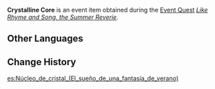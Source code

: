 {{Item Infobox
|id           = 101896; 101897; 101898
|image        = Item Crystalline Core.png
|type         = Quest Items
|group        = Event Items
|description  = The crystalline core component that was missing from the curious Fatui machine. According to Persikov's manuscript, the machine can be restarted if three such cores are found and inserted into the device.
|source1      = [[Like Rhyme and Song, the Summer Reverie]]
|event        = Summertime Odyssey
}}
'''Crystalline Core''' is an event item obtained during the [[Event Quest]] ''[[Like Rhyme and Song, the Summer Reverie]]''.

==Other Languages==
{{Other Languages
|default_hidden = 1
|en      = Crystalline Core
|zhs     = 晶核
|zhs_rm  = Jīng Hé
|zht     = 晶核
|zht_rm  = Jīng Hé
|ja      = 晶核
|ja_rm   = Shoukaku{{Assumed}}
|ko      = 수정 코어
|ko_rm   = Sujeong Koeo
|es      = Núcleo de cristal
|fr      = Noyau cristallin
|ru      = Кристальное ядро
|th      = แกนคริสตัล
|th_rm   = 
|vi      = Tinh Hạt Nhân
|de      = Kristallkern
|id      = Inti Kristal
|pt      = Núcleo de Cristal
}}

==Change History==
{{Change History|2.8}}

[[es:Núcleo_de_cristal_(El_sueño_de_una_fantasía_de_verano)]]